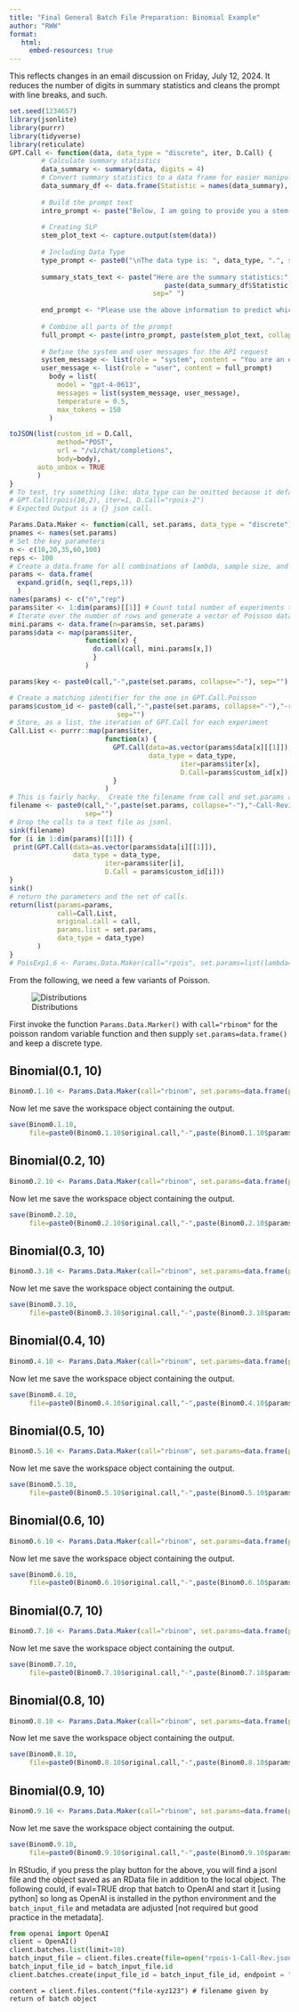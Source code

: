 ```yaml
---
title: "Final General Batch File Preparation: Binomial Example"
author: "RWW"
format: 
   html:
     embed-resources: true
---
```


This reflects changes in an email discussion on Friday, July 12, 2024.  It reduces the number of digits in summary statistics and cleans the prompt with line breaks, and such.

```r
set.seed(1234657)
library(jsonlite)
library(purrr)
library(tidyverse)
library(reticulate)
GPT.Call <- function(data, data_type = "discrete", iter, D.Call) {
        # Calculate summary statistics
        data_summary <- summary(data, digits = 4)
        # Convert summary statistics to a data frame for easier manipulation
        data_summary_df <- data.frame(Statistic = names(data_summary), Value = as.vector(data_summary))
        
        # Build the prompt text
        intro_prompt <- paste("Below, I am going to provide you a stem-and-leaf-plot of a variable and the summary statistics for that variable. I would like you to tell me which distribution you think generated the data.", sep="")
        
        # Creating SLP
        stem_plot_text <- capture.output(stem(data))
        
        # Including Data Type
        type_prompt <- paste0("\nThe data type is: ", data_type, ".", sep="")
        
        summary_stats_text <- paste("Here are the summary statistics:",
                                       paste(data_summary_df$Statistic, "=", data_summary_df$Value, collapse = "; "), type_prompt, 
                                    sep=" ")
        
        end_prompt <- "Please use the above information to predict which distribution generated the data. Please do not provide an explanation in your response. Please only state the name of the distribution in one word. Do not include the word 'distribution' following the name of the predicted distribution. Indeed, please read your response after writing it and ensure that you only provide the name of the distribution in your response."
        
        # Combine all parts of the prompt
        full_prompt <- paste(intro_prompt, paste(stem_plot_text, collapse = "\n"), summary_stats_text, end_prompt, sep="\n\n")
        
        # Define the system and user messages for the API request
        system_message <- list(role = "system", content = "You are an expert in statistics and data science.")
        user_message <- list(role = "user", content = full_prompt)
          body = list(
            model = "gpt-4-0613",
            messages = list(system_message, user_message),
            temperature = 0.5,
            max_tokens = 150
          )        

toJSON(list(custom_id = D.Call, 
            method="POST", 
            url = "/v1/chat/completions", 
            body=body), 
       auto_unbox = TRUE
       )
}
# To test, try something like: data_type can be omitted because it defaults to discrete
# GPT.Call(rpois(10,2), iter=1, D.Call="rpois-2")
# Expected Output is a {} json call.
```

```r
Params.Data.Maker <- function(call, set.params, data_type = "discrete") {
pnames <- names(set.params)
# Set the key parameters
n <- c(10,20,35,60,100)
reps <- 100
# Create a data.frame for all combinations of lambda, sample size, and repetition [of lambda sample size]
params <- data.frame(
  expand.grid(n, seq(1,reps,1))
  )
names(params) <- c("n","rep")
params$iter <- 1:dim(params)[[1]] # Count total number of experiments to pass
# Iterate over the number of rows and generate a vector of Poisson data given lambda and size; a tidy for-loop
mini.params <- data.frame(n=params$n, set.params)
params$data <- map(params$iter, 
                   function(x) { 
                     do.call(call, mini.params[x,]) 
                     }
                   )

params$key <- paste0(call,"-",paste(set.params, collapse="-"), sep="")

# Create a matching identifier for the one in GPT.Call.Poisson
params$custom_id <- paste0(call,"-",paste(set.params, collapse="-"),"-request-",params$iter, 
                           sep="")
# Store, as a list, the iteration of GPT.Call for each experiment
Call.List <- purrr::map(params$iter, 
                        function(x) {
                          GPT.Call(data=as.vector(params$data[x][[1]]),
                                   data_type = data_type,
                                           iter=params$iter[x], 
                                           D.Call=params$custom_id[x])
                          }
                        )
# This is fairly hacky.  Create the filename from call and set.params and then use a sink to capture prints of the GPT.Call function.  Because set.parms can be vector-valued, we need to collapse it.
filename <- paste0(call,"-",paste(set.params, collapse="-"),"-Call-Revised.jsonl", 
                   sep="")
# Drop the calls to a text file as jsonl.
sink(filename)
for (i in 1:dim(params)[[1]]) {
 print(GPT.Call(data=as.vector(params$data[i][[1]]), 
                data_type = data_type,
                        iter=params$iter[i], 
                        D.Call = params$custom_id[i]))  
}
sink()
# return the parameters and the set of calls.
return(list(params=params, 
            call=Call.List,
            original.call = call,
            params.list = set.params,
            data_type = data_type)
       )
}
# PoisExp1.6 <- Params.Data.Maker(call="rpois", set.params=list(lambda=1.6))
```

From the following, we need a few variants of Poisson.

![Distributions](./../../Distributions-to-Add.png) 

First invoke the function `Params.Data.Marker()` with `call="rbinom"` for the poisson random variable function and then supply `set.params=data.frame()` and keep a discrete type.

## Binomial(0.1, 10)

```r
Binom0.1.10 <- Params.Data.Maker(call="rbinom", set.params=data.frame(prob=0.1, size=10), data_type = "discrete")
```

Now let me save the workspace object containing the output.

```r
save(Binom0.1.10, 
     file=paste0(Binom0.1.10$original.call,"-",paste(Binom0.1.10$params.list, collapse="-"),".RData", sep=""))
```

## Binomial(0.2, 10)

```r
Binom0.2.10 <- Params.Data.Maker(call="rbinom", set.params=data.frame(prob=0.2, size=10), data_type = "discrete")
```

Now let me save the workspace object containing the output.

```r
save(Binom0.2.10, 
     file=paste0(Binom0.2.10$original.call,"-",paste(Binom0.2.10$params.list, collapse="-"),".RData", sep=""))
```


## Binomial(0.3, 10)

```r
Binom0.3.10 <- Params.Data.Maker(call="rbinom", set.params=data.frame(prob=0.3, size=10), data_type = "discrete")
```

Now let me save the workspace object containing the output.

```r
save(Binom0.3.10, 
     file=paste0(Binom0.3.10$original.call,"-",paste(Binom0.3.10$params.list, collapse="-"),".RData", sep=""))
```

## Binomial(0.4, 10)

```r
Binom0.4.10 <- Params.Data.Maker(call="rbinom", set.params=data.frame(prob=0.4, size=10), data_type = "discrete")
```

Now let me save the workspace object containing the output.

```r
save(Binom0.4.10, 
     file=paste0(Binom0.4.10$original.call,"-",paste(Binom0.4.10$params.list, collapse="-"),".RData", sep=""))
```

## Binomial(0.5, 10)

```r
Binom0.5.10 <- Params.Data.Maker(call="rbinom", set.params=data.frame(prob=0.5, size=10), data_type = "discrete")
```

Now let me save the workspace object containing the output.

```r
save(Binom0.5.10, 
     file=paste0(Binom0.5.10$original.call,"-",paste(Binom0.5.10$params.list, collapse="-"),".RData", sep=""))
```

## Binomial(0.6, 10)

```r
Binom0.6.10 <- Params.Data.Maker(call="rbinom", set.params=data.frame(prob=0.6, size=10), data_type = "discrete")
```

Now let me save the workspace object containing the output.

```r
save(Binom0.6.10, 
     file=paste0(Binom0.6.10$original.call,"-",paste(Binom0.6.10$params.list, collapse="-"),".RData", sep=""))
```

## Binomial(0.7, 10)

```r
Binom0.7.10 <- Params.Data.Maker(call="rbinom", set.params=data.frame(prob=0.7, size=10), data_type = "discrete")
```

Now let me save the workspace object containing the output.

```r
save(Binom0.7.10, 
     file=paste0(Binom0.7.10$original.call,"-",paste(Binom0.7.10$params.list, collapse="-"),".RData", sep=""))
```

## Binomial(0.8, 10)

```r
Binom0.8.10 <- Params.Data.Maker(call="rbinom", set.params=data.frame(prob=0.8, size=10), data_type = "discrete")
```

Now let me save the workspace object containing the output.

```r
save(Binom0.8.10, 
     file=paste0(Binom0.8.10$original.call,"-",paste(Binom0.8.10$params.list, collapse="-"),".RData", sep=""))
```

## Binomial(0.9, 10)

```r
Binom0.9.10 <- Params.Data.Maker(call="rbinom", set.params=data.frame(prob=0.9, size=10), data_type = "discrete")
```

Now let me save the workspace object containing the output.

```r
save(Binom0.9.10, 
     file=paste0(Binom0.9.10$original.call,"-",paste(Binom0.9.10$params.list, collapse="-"),".RData", sep=""))
```

In RStudio, if you press the play button for the above, you will find a jsonl file and the object saved as an RData file in addition to the local object.  The following could, if eval=TRUE drop that batch to OpenAI and start it [using python] so long as OpenAI is installed in the python environment and the `batch_input_file` and metadata are adjusted [not required but good practice in the metadata].  

```python
from openai import OpenAI
client = OpenAI()
client.batches.list(limit=10)
batch_input_file = client.files.create(file=open("rpois-1-Call-Rev.jsonl", "rb"), purpose = "batch")
batch_input_file_id = batch_input_file.id
client.batches.create(input_file_id = batch_input_file_id, endpoint = "/v1/chat/completions", completion_window="24h", metadata = {"description":"poisson [1]"})
```

```
content = client.files.content("file-xyz123") # filename given by return of batch object
```
